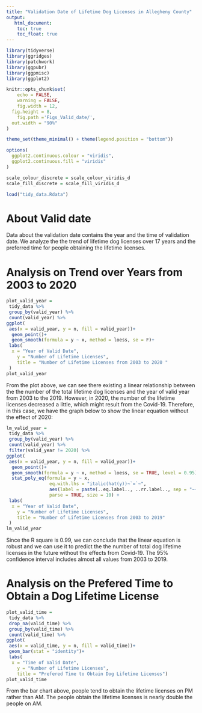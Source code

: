 ```yaml
---
title: "Validation Date of Lifetime Dog Licenses in Allegheny County"
output:
   html_document:
    toc: true
    toc_float: true
---
```


```r
library(tidyverse)
library(ggridges)
library(patchwork)
library(ggpubr)
library(ggpmisc)
library(ggplot2)

knitr::opts_chunk$set(
	echo = FALSE,
	warning = FALSE,
	fig.width = 12, 
  fig.height = 8,
	fig.path ='Figs_Valid_date/',
  out.width = "90%"
)

theme_set(theme_minimal() + theme(legend.position = "bottom"))

options(
  ggplot2.continuous.colour = "viridis",
  ggplot2.continuous.fill = "viridis"
)

scale_colour_discrete = scale_colour_viridis_d
scale_fill_discrete = scale_fill_viridis_d

load("tidy_data.Rdata")
```

# About Valid date

Data about the validation date contains the year and the time of validation date. We analyze the the trend of lifetime dog licenses over 17 years and the preferred time for people obtaining the lifetime licenses. 

# Analysis on Trend over Years from 2003 to 2020

```r
plot_valid_year =
 tidy_data %>%
 group_by(valid_year) %>%
 count(valid_year) %>%
ggplot(
 aes(x = valid_year, y = n, fill = valid_year))+
  geom_point()+
  geom_smooth(formula = y ~ x, method = loess, se = F)+
 labs(
  x = "Year of Valid Date",
    y = "Number of Lifetime Licenses",
    title = "Number of Lifetime Licenses from 2003 to 2020 "
 )
plot_valid_year
```

From the plot above, we can see there existing a linear relationship between the the number of the total lifetime dog licenses and the year of valid year from 2003 to the 2019. However, in 2020, the number of the lifetime licenses decreased a little, which might result from the Covid-19. Therefore, in this case, we have the graph below to show the linear equation without the effect of 2020:

```r
lm_valid_year =
 tidy_data %>%
 group_by(valid_year) %>%
 count(valid_year) %>%
 filter(valid_year != 2020) %>%
ggplot(
 aes(x = valid_year, y = n, fill = valid_year))+
  geom_point()+
  geom_smooth(formula = y ~ x, method = loess, se = TRUE, level = 0.95) +
  stat_poly_eq(formula = y ~ x,
                eq.with.lhs = "italic(hat(y))~`=`~",
                aes(label = paste(..eq.label.., ..rr.label.., sep = "~~~")), 
                parse = TRUE, size = 10) +
 labs(
  x = "Year of Valid Date",
    y = "Number of Lifetime Licenses",
    title = "Number of Lifetime Licenses from 2003 to 2019"
 )
lm_valid_year
```

Since the R square is 0.99, we can conclude that the linear equation is robust and we can use it to predict the the number of total dog lifetime licenses in the future without the effects from Covid-19. The 95% confidence interval includes almost all values from 2003 to 2019. 

# Analysis on the Prefered Time to Obtain a Dog Lifetime License

```r
plot_valid_time =
 tidy_data %>%
 drop_na(valid_time) %>%
 group_by(valid_time) %>%
 count(valid_time) %>%
ggplot(
 aes(x = valid_time, y = n, fill = valid_time))+
 geom_bar(stat = "identity")+
 labs(
  x = "Time of Valid Date",
    y = "Number of Lifetime Licenses",
    title = "Prefered Time to Obtain Dog Lifetime Licenses")
plot_valid_time
```

From the bar chart above, people tend to obtain the lifetime licenses on PM rather than AM. The people obtain the lifetime licenses is nearly double the people on AM. 